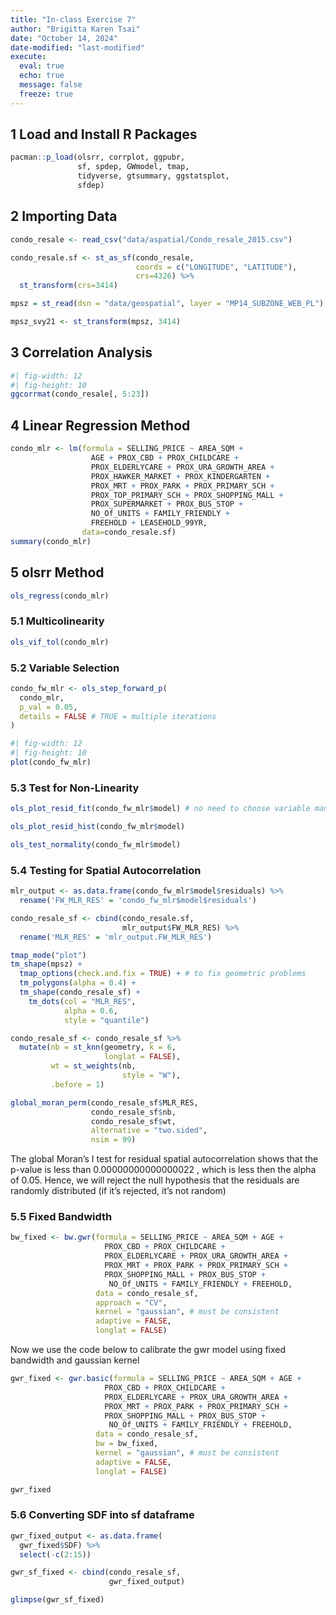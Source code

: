 ```yaml
---
title: "In-class Exercise 7"
author: "Brigitta Karen Tsai"
date: "October 14, 2024"
date-modified: "last-modified"
execute: 
  eval: true
  echo: true
  message: false
  freeze: true
---
```


## 1 Load and Install R Packages

```r
pacman::p_load(olsrr, corrplot, ggpubr,
               sf, spdep, GWmodel, tmap,
               tidyverse, gtsummary, ggstatsplot,
               sfdep)
```

## 2 Importing Data

```r
condo_resale <- read_csv("data/aspatial/Condo_resale_2015.csv")
```

```r
condo_resale.sf <- st_as_sf(condo_resale,
                            coords = c("LONGITUDE", "LATITUDE"),
                            crs=4326) %>%
  st_transform(crs=3414)
```

```r
mpsz = st_read(dsn = "data/geospatial", layer = "MP14_SUBZONE_WEB_PL")
```

```r
mpsz_svy21 <- st_transform(mpsz, 3414)
```

## 3 Correlation Analysis

```r
#| fig-width: 12
#| fig-height: 10
ggcorrmat(condo_resale[, 5:23])
```

## 4 Linear Regression Method

```r
condo_mlr <- lm(formula = SELLING_PRICE ~ AREA_SQM +
                  AGE + PROX_CBD + PROX_CHILDCARE +
                  PROX_ELDERLYCARE + PROX_URA_GROWTH_AREA +
                  PROX_HAWKER_MARKET + PROX_KINDERGARTEN +
                  PROX_MRT + PROX_PARK + PROX_PRIMARY_SCH +
                  PROX_TOP_PRIMARY_SCH + PROX_SHOPPING_MALL +
                  PROX_SUPERMARKET + PROX_BUS_STOP +
                  NO_Of_UNITS + FAMILY_FRIENDLY +
                  FREEHOLD + LEASEHOLD_99YR,
                data=condo_resale.sf)
summary(condo_mlr)
```

## 5 olsrr Method

```r
ols_regress(condo_mlr)
```

### 5.1 Multicolinearity

```r
ols_vif_tol(condo_mlr)
```

### 5.2 Variable Selection

```r
condo_fw_mlr <- ols_step_forward_p(
  condo_mlr,
  p_val = 0.05,
  details = FALSE # TRUE = multiple iterations
)
```

```r
#| fig-width: 12
#| fig-height: 10
plot(condo_fw_mlr)
```

### 5.3 Test for Non-Linearity

```r
ols_plot_resid_fit(condo_fw_mlr$model) # no need to choose variable manually 
```

```r
ols_plot_resid_hist(condo_fw_mlr$model)
```

```r
ols_test_normality(condo_fw_mlr$model)
```

### 5.4 Testing for Spatial Autocorrelation

```r
mlr_output <- as.data.frame(condo_fw_mlr$model$residuals) %>% 
  rename('FW_MLR_RES' = 'condo_fw_mlr$model$residuals')
```

```r
condo_resale_sf <- cbind(condo_resale.sf,
                         mlr_output$FW_MLR_RES) %>% 
  rename('MLR_RES' = 'mlr_output.FW_MLR_RES')
```

```r
tmap_mode("plot")
tm_shape(mpsz) + 
  tmap_options(check.and.fix = TRUE) + # to fix geometric problems
  tm_polygons(alpha = 0.4) +
  tm_shape(condo_resale_sf) + 
    tm_dots(col = "MLR_RES",
            alpha = 0.6,
            style = "quantile")
```

```r
condo_resale_sf <- condo_resale_sf %>% 
  mutate(nb = st_knn(geometry, k = 6,
                     longlat = FALSE),
         wt = st_weights(nb,
                         style = "W"),
         .before = 1)
```

```r
global_moran_perm(condo_resale_sf$MLR_RES,
                  condo_resale_sf$nb,
                  condo_resale_sf$wt,
                  alternative = "two.sided",
                  nsim = 99)
```

The global Moran's I test for residual spatial autocorrelation shows that the p-value is less than 0.00000000000000022 , which is less then the alpha of 0.05. Hence, we will reject the null hypothesis that the residuals are randomly distributed (if it's rejected, it's not random)

### 5.5 Fixed Bandwidth

```r
bw_fixed <- bw.gwr(formula = SELLING_PRICE ~ AREA_SQM + AGE +
                     PROX_CBD + PROX_CHILDCARE +
                     PROX_ELDERLYCARE + PROX_URA_GROWTH_AREA +
                     PROX_MRT + PROX_PARK + PROX_PRIMARY_SCH +
                     PROX_SHOPPING_MALL + PROX_BUS_STOP +
                      NO_Of_UNITS + FAMILY_FRIENDLY + FREEHOLD,
                   data = condo_resale_sf,
                   approach = "CV",
                   kernel = "gaussian", # must be consistent 
                   adaptive = FALSE,
                   longlat = FALSE)
```

Now we use the code below to calibrate the gwr model using fixed bandwidth and gaussian kernel

```r
gwr_fixed <- gwr.basic(formula = SELLING_PRICE ~ AREA_SQM + AGE +
                     PROX_CBD + PROX_CHILDCARE +
                     PROX_ELDERLYCARE + PROX_URA_GROWTH_AREA +
                     PROX_MRT + PROX_PARK + PROX_PRIMARY_SCH +
                     PROX_SHOPPING_MALL + PROX_BUS_STOP +
                      NO_Of_UNITS + FAMILY_FRIENDLY + FREEHOLD,
                   data = condo_resale_sf,
                   bw = bw_fixed,
                   kernel = "gaussian", # must be consistent 
                   adaptive = FALSE,
                   longlat = FALSE)
```

```r
gwr_fixed
```

### 5.6 Converting SDF into sf dataframe

```r
gwr_fixed_output <- as.data.frame(
  gwr_fixed$SDF) %>% 
  select(-c(2:15))
```

```r
gwr_sf_fixed <- cbind(condo_resale_sf,
                      gwr_fixed_output)
```

```r
glimpse(gwr_sf_fixed)
```

